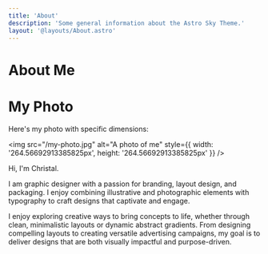 ```yaml
---
title: 'About'
description: 'Some general information about the Astro Sky Theme.'
layout: '@layouts/About.astro'
---
```


# About Me

# My Photo

Here's my photo with specific dimensions:

<img src="/my-photo.jpg" alt="A photo of me" style={{ width: '264.56692913385825px', height: '264.56692913385825px' }} />

Hi, I'm Christal.

I am graphic designer with a passion for branding, layout design, and packaging. I enjoy combining illustrative and photographic elements with typography to craft designs that captivate and engage.

I enjoy exploring creative ways to bring concepts to life, whether through clean, minimalistic layouts or dynamic abstract gradients.
From designing compelling layouts to creating versatile advertising campaigns, my goal is to deliver designs that are both visually impactful and purpose-driven.
